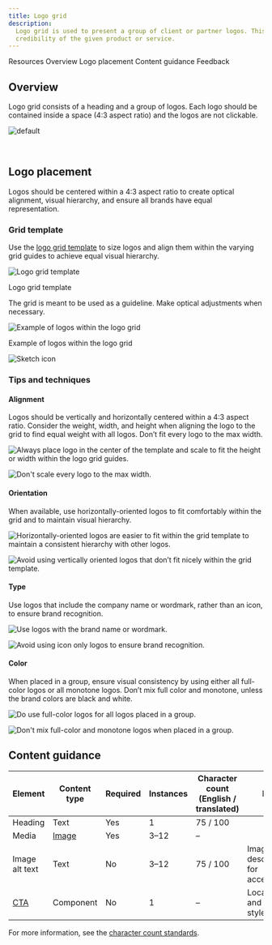 ```yaml
---
title: Logo grid
description:
  Logo grid is used to present a group of client or partner logos. This pattern is commonly used to establish
  credibility of the given product or service.
---
```



<ComponentDescription name="Logo grid" type="layout" />

<AnchorLinks>

<AnchorLink>Resources</AnchorLink>
<AnchorLink>Overview</AnchorLink>
<AnchorLink>Logo placement</AnchorLink>
<AnchorLink>Content guidance</AnchorLink>
<AnchorLink>Feedback</AnchorLink>

</AnchorLinks>

<ResourceLinks name="Logo grid" type="layout" />

## Overview

Logo grid consists of a heading and a group of logos. Each logo should be contained inside a space (4:3 aspect ratio)
and the logos are not clickable.

![default](../..//images/pattern/logo-grid/logo-grid-default.png)

<br />

## Logo placement

Logos should be centered within a 4:3 aspect ratio to create optical alignment, visual hierarchy, and ensure all brands
have equal representation.

### Grid template

Use the [logo grid template](https://ibm.box.com/s/t85vh5blf8lbya13ro2c40pzp49m5es1) to size logos and align them within
the varying grid guides to achieve equal visual hierarchy.

<Row>

<Column colMd={8} colLg={8}>

![Logo grid template](../../images/pattern/logo-grid/logo-grid-grid-template.png)

<Caption>Logo grid template</Caption>

</Column>

</Row>

The grid is meant to be used as a guideline. Make optical adjustments when necessary.

<Row>

<Column colMd={8} colLg={8}>

![Example of logos within the logo grid](../../images/pattern/logo-grid/logo-grid-grid-template-4-example.png)

<Caption>Example of logos within the logo grid</Caption>

</Column>

</Row>

<Row className="resource-card-group">
  <Column colMd={4} colLg={4} noGutterSm>
<ResourceCard
  subTitle="Logo placement grid"
  href="https://ibm.box.com/s/t85vh5blf8lbya13ro2c40pzp49m5es1"
>

![Sketch icon](../../images/sketch-symbol.svg)

</ResourceCard>
</Column>
</Row>

### Tips and techniques

#### Alignment

Logos should be vertically and horizontally centered within a 4:3 aspect ratio. Consider the weight, width, and height
when aligning the logo to the grid to find equal weight with all logos. Don’t fit every logo to the max width.

<DoDontRow>
  <DoDont caption="Always place logo in the center of the template and scale to fit the height or width within the logo grid guides.">

![Always place logo in the center of the template and scale to fit the height or width within the logo grid guides.](../../images/pattern/logo-grid/logo-grid-alignment-do.png)

  </DoDont>
  <DoDont type="dont" caption="Don't scale every logo to the max width.">

![Don't scale every logo to the max width.](../../images/pattern/logo-grid/logo-grid-alignment-dont.png)

  </DoDont>
</DoDontRow>

#### Orientation

When available, use horizontally-oriented logos to fit comfortably within the grid and to maintain visual hierarchy.

<DoDontRow>
  <DoDont caption="Horizontally oriented logos are easier to fit within the grid template to maintain optical hierarchy with other logos.">

![Horizontally-oriented logos are easier to fit within the grid template to maintain a consistent hierarchy with other logos.](../../images/pattern/logo-grid/logo-grid-orientation-do.png)

  </DoDont>
  <DoDont type="dont" caption="Avoid using vertically oriented logos that don’t fit nicely within the grid template.">

![Avoid using vertically oriented logos that don’t fit nicely within the grid template.](../../images/pattern/logo-grid/logo-grid-orientation-dont.png)

  </DoDont>
</DoDontRow>

#### Type

Use logos that include the company name or wordmark, rather than an icon, to ensure brand recognition.

<DoDontRow>
  <DoDont caption="Use logos with the brand name or wordmark.">

![Use logos with the brand name or wordmark.](../../images/pattern/logo-grid/logo-grid-type-do.png)

  </DoDont>
  <DoDont type="dont" caption="Avoid using icon-only logos to ensure brand recognition.">

![Avoid using icon only logos to ensure brand recognition.](../../images/pattern/logo-grid/logo-grid-type-dont.png)

  </DoDont>
</DoDontRow>

#### Color

When placed in a group, ensure visual consistency by using either all full-color logos or all monotone logos. Don’t mix
full color and monotone, unless the brand colors are black and white.

<DoDontRow>
  <DoDont caption="Do use full color logos when placed in a group.">

![Do use full-color logos for all logos placed in a group.](../../images/pattern/logo-grid/logo-grid-color-do.png)

  </DoDont>
  <DoDont type="dont" caption="Don't mix full-color and monotone logos when placed in a group.">

![Don't mix full-color and monotone logos when placed in a group.](../../images/pattern/logo-grid/logo-grid-color-dont.png)

  </DoDont>
</DoDontRow>

## Content guidance

| Element                                                             | Content type | Required | Instances | Character count <br/>(English / translated) | Notes |
| ----------------------------------------------------------------- | ---------- | -------- | ----------- | ----------------------------------------- | ----- |
| Heading                                                          | Text | Yes       | 1           | 75 / 100                              | |
| Media    | [Image](https://www.ibm.com/standards/carbon/components/images)  | Yes      | 3–12        | –                                         | |
| Image alt text | Text | No | 3–12  | 75 / 100 | Image description(s) for accessibility. |
| [CTA](https://www.ibm.com/standards/carbon/components/cta#card) | Component  | No       | 1           | –                                         | Local type and card style only. |

For more information, see the [character count standards](https://www.ibm.com/standards/carbon/guidelines/content#character-count-standards).

<ComponentFooter name="Logo grid" type="layout" />

